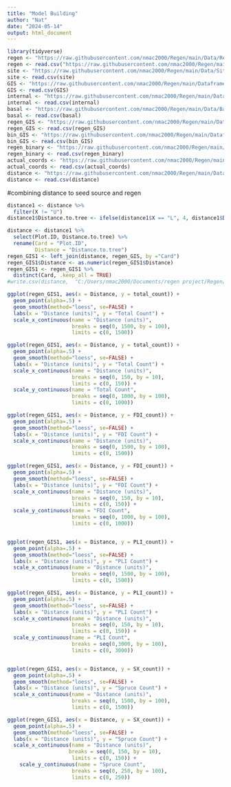 ```yaml
---
title: "Model Building"
author: "Nat"
date: "2024-05-14"
output: html_document
---
```


```r
library(tidyverse)
regen <- "https://raw.githubusercontent.com/nmac2000/Regen/main/Data/Regen_2023_ALL.csv"
regen <- read.csv("https://raw.githubusercontent.com/nmac2000/Regen/main/Data/Regen_2023_ALL.csv")
site <- "https://raw.githubusercontent.com/nmac2000/Regen/main/Data/Site.csv"
site <- read.csv(site)
GIS <- "https://raw.githubusercontent.com/nmac2000/Regen/main/Dataframes/GIS_fixed.csv"
GIS <- read.csv(GIS)
internal <- "https://raw.githubusercontent.com/nmac2000/Regen/main/Data/Internal.csv"
internal <- read.csv(internal)
basal <- "https://raw.githubusercontent.com/nmac2000/Regen/main/Data/BasalArea.csv"
basal <- read.csv(basal)
regen_GIS <- "https://raw.githubusercontent.com/nmac2000/Regen/main/Dataframes/regen_GIS.csv"
regen_GIS <- read.csv(regen_GIS)
bin_GIS <- "https://raw.githubusercontent.com/nmac2000/Regen/main/Dataframes/binary_GIS.csv"
bin_GIS <- read.csv(bin_GIS)
regen_binary <- "https://raw.githubusercontent.com/nmac2000/Regen/main/Dataframes/regen_binary.csv"
regen_binary <- read.csv(regen_binary)
actual_coords <- "https://raw.githubusercontent.com/nmac2000/Regen/main/Data/Plot_coordinates_actual.csv"
actual_coords <- read.csv(actual_coords)
distance <- "https://raw.githubusercontent.com/nmac2000/Regen/main/Data/DistanceToLiveTree.csv"
distance <- read.csv(distance)
```
#combining distance to seed source and regen
```r
distance1 <- distance %>% 
  filter(X != "U")
distance1$Distance.to.tree <- ifelse(distance1$X == "L", 4, distance1$Distance.to.tree)

distance <- distance1 %>% 
  select(Plot.ID, Distance.to.tree) %>% 
  rename(Card = "Plot.ID",
         Distance = "Distance.to.tree")
regen_GIS1 <- left_join(distance, regen_GIS, by ="Card")
regen_GIS1$Distance <- as.numeric(regen_GIS1$Distance)
regen_GIS1 <- regen_GIS1 %>% 
  distinct(Card, .keep_all = TRUE)
#write.csv(distance,  "C:/Users/nmac2000/Documents/regen project/Regen/Data/distance.csv")
```

```r
ggplot(regen_GIS1, aes(x = Distance, y = total_count)) +
  geom_point(alpha=.5) +
  geom_smooth(method="loess", se=FALSE) +
  labs(x = "Distance (units)", y = "Total Count") +
  scale_x_continuous(name = "Distance (units)", 
                     breaks = seq(0, 1500, by = 100), 
                     limits = c(0, 1500)) 

ggplot(regen_GIS1, aes(x = Distance, y = total_count)) +
  geom_point(alpha=.5) +
  geom_smooth(method="loess", se=FALSE) +
  labs(x = "Distance (units)", y = "Total Count") +
  scale_x_continuous(name = "Distance (units)", 
                     breaks = seq(0, 150, by = 10),  
                     limits = c(0, 150)) +
  scale_y_continuous(name = "Total Count", 
                     breaks = seq(0, 1000, by = 100),  
                     limits = c(0, 1000))

ggplot(regen_GIS1, aes(x = Distance, y = FDI_count)) +
  geom_point(alpha=.5) +
  geom_smooth(method="loess", se=FALSE) +
  labs(x = "Distance (units)", y = "FDI Count") +
  scale_x_continuous(name = "Distance (units)", 
                     breaks = seq(0, 1500, by = 100), 
                     limits = c(0, 1500)) 

ggplot(regen_GIS1, aes(x = Distance, y = FDI_count)) +
  geom_point(alpha=.5) +
  geom_smooth(method="loess", se=FALSE) +
  labs(x = "Distance (units)", y = "FDI Count") +
  scale_x_continuous(name = "Distance (units)", 
                     breaks = seq(0, 150, by = 10),  
                     limits = c(0, 150)) +
  scale_y_continuous(name = "FDI Count", 
                     breaks = seq(0, 1000, by = 100),  
                     limits = c(0, 1000))


ggplot(regen_GIS1, aes(x = Distance, y = PLI_count)) +
  geom_point(alpha=.5) +
  geom_smooth(method="loess", se=FALSE) +
  labs(x = "Distance (units)", y = "PLI Count") +
  scale_x_continuous(name = "Distance (units)", 
                     breaks = seq(0, 1500, by = 100),
                     limits = c(0, 1500))

ggplot(regen_GIS1, aes(x = Distance, y = PLI_count)) +
  geom_point(alpha=.5) +
  geom_smooth(method="loess", se=FALSE) +
  labs(x = "Distance (units)", y = "PLI Count") +
  scale_x_continuous(name = "Distance (units)", 
                     breaks = seq(0, 150, by = 10),  
                     limits = c(0, 150)) +
  scale_y_continuous(name = "PLI Count", 
                     breaks = seq(0,3000, by = 100),  
                     limits = c(0, 3000))


ggplot(regen_GIS1, aes(x = Distance, y = SX_count)) +
  geom_point(alpha=.5) +
  geom_smooth(method="loess", se=FALSE) +
  labs(x = "Distance (units)", y = "Spruce Count") +
  scale_x_continuous(name = "Distance (units)", 
                     breaks = seq(0, 1500, by = 100),  
                     limits = c(0, 1500))

ggplot(regen_GIS1, aes(x = Distance, y = SX_count)) +
  geom_point(alpha=.5) +
  geom_smooth(method="loess", se=FALSE) +
  labs(x = "Distance (units)", y = "Spruce Count") +
  scale_x_continuous(name = "Distance (units)", 
                    breaks = seq(0, 150, by = 10),  
                     limits = c(0, 150)) +
    scale_y_continuous(name = "Spruce Count", 
                     breaks = seq(0, 250, by = 100),  
                     limits = c(0, 250))
```

